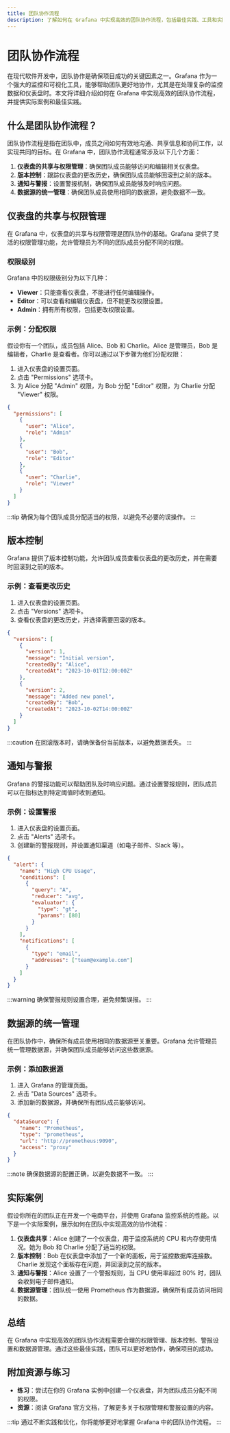 ```yaml
---
title: 团队协作流程
description: 了解如何在 Grafana 中实现高效的团队协作流程，包括最佳实践、工具和实际案例。
---
```


# 团队协作流程

在现代软件开发中，团队协作是确保项目成功的关键因素之一。Grafana 作为一个强大的监控和可视化工具，能够帮助团队更好地协作，尤其是在处理复杂的监控数据和仪表盘时。本文将详细介绍如何在 Grafana 中实现高效的团队协作流程，并提供实际案例和最佳实践。

## 什么是团队协作流程？

团队协作流程是指在团队中，成员之间如何有效地沟通、共享信息和协同工作，以实现共同的目标。在 Grafana 中，团队协作流程通常涉及以下几个方面：

1. **仪表盘的共享与权限管理**：确保团队成员能够访问和编辑相关仪表盘。
2. **版本控制**：跟踪仪表盘的更改历史，确保团队成员能够回滚到之前的版本。
3. **通知与警报**：设置警报机制，确保团队成员能够及时响应问题。
4. **数据源的统一管理**：确保团队成员使用相同的数据源，避免数据不一致。

## 仪表盘的共享与权限管理

在 Grafana 中，仪表盘的共享与权限管理是团队协作的基础。Grafana 提供了灵活的权限管理功能，允许管理员为不同的团队成员分配不同的权限。

### 权限级别

Grafana 中的权限级别分为以下几种：

- **Viewer**：只能查看仪表盘，不能进行任何编辑操作。
- **Editor**：可以查看和编辑仪表盘，但不能更改权限设置。
- **Admin**：拥有所有权限，包括更改权限设置。

### 示例：分配权限

假设你有一个团队，成员包括 Alice、Bob 和 Charlie。Alice 是管理员，Bob 是编辑者，Charlie 是查看者。你可以通过以下步骤为他们分配权限：

1. 进入仪表盘的设置页面。
2. 点击 "Permissions" 选项卡。
3. 为 Alice 分配 "Admin" 权限，为 Bob 分配 "Editor" 权限，为 Charlie 分配 "Viewer" 权限。

```json
{
  "permissions": [
    {
      "user": "Alice",
      "role": "Admin"
    },
    {
      "user": "Bob",
      "role": "Editor"
    },
    {
      "user": "Charlie",
      "role": "Viewer"
    }
  ]
}
```

:::tip
确保为每个团队成员分配适当的权限，以避免不必要的误操作。
:::

## 版本控制

Grafana 提供了版本控制功能，允许团队成员查看仪表盘的更改历史，并在需要时回滚到之前的版本。

### 示例：查看更改历史

1. 进入仪表盘的设置页面。
2. 点击 "Versions" 选项卡。
3. 查看仪表盘的更改历史，并选择需要回滚的版本。

```json
{
  "versions": [
    {
      "version": 1,
      "message": "Initial version",
      "createdBy": "Alice",
      "createdAt": "2023-10-01T12:00:00Z"
    },
    {
      "version": 2,
      "message": "Added new panel",
      "createdBy": "Bob",
      "createdAt": "2023-10-02T14:00:00Z"
    }
  ]
}
```

:::caution
在回滚版本时，请确保备份当前版本，以避免数据丢失。
:::

## 通知与警报

Grafana 的警报功能可以帮助团队及时响应问题。通过设置警报规则，团队成员可以在指标达到特定阈值时收到通知。

### 示例：设置警报

1. 进入仪表盘的设置页面。
2. 点击 "Alerts" 选项卡。
3. 创建新的警报规则，并设置通知渠道（如电子邮件、Slack 等）。

```json
{
  "alert": {
    "name": "High CPU Usage",
    "conditions": [
      {
        "query": "A",
        "reducer": "avg",
        "evaluator": {
          "type": "gt",
          "params": [80]
        }
      }
    ],
    "notifications": [
      {
        "type": "email",
        "addresses": ["team@example.com"]
      }
    ]
  }
}
```

:::warning
确保警报规则设置合理，避免频繁误报。
:::

## 数据源的统一管理

在团队协作中，确保所有成员使用相同的数据源至关重要。Grafana 允许管理员统一管理数据源，并确保团队成员能够访问这些数据源。

### 示例：添加数据源

1. 进入 Grafana 的管理页面。
2. 点击 "Data Sources" 选项卡。
3. 添加新的数据源，并确保所有团队成员能够访问。

```json
{
  "dataSource": {
    "name": "Prometheus",
    "type": "prometheus",
    "url": "http://prometheus:9090",
    "access": "proxy"
  }
}
```

:::note
确保数据源的配置正确，以避免数据不一致。
:::

## 实际案例

假设你所在的团队正在开发一个电商平台，并使用 Grafana 监控系统的性能。以下是一个实际案例，展示如何在团队中实现高效的协作流程：

1. **仪表盘共享**：Alice 创建了一个仪表盘，用于监控系统的 CPU 和内存使用情况。她为 Bob 和 Charlie 分配了适当的权限。
2. **版本控制**：Bob 在仪表盘中添加了一个新的面板，用于监控数据库连接数。Charlie 发现这个面板存在问题，并回滚到之前的版本。
3. **通知与警报**：Alice 设置了一个警报规则，当 CPU 使用率超过 80% 时，团队会收到电子邮件通知。
4. **数据源管理**：团队统一使用 Prometheus 作为数据源，确保所有成员访问相同的数据。

## 总结

在 Grafana 中实现高效的团队协作流程需要合理的权限管理、版本控制、警报设置和数据源管理。通过这些最佳实践，团队可以更好地协作，确保项目的成功。

## 附加资源与练习

- **练习**：尝试在你的 Grafana 实例中创建一个仪表盘，并为团队成员分配不同的权限。
- **资源**：阅读 Grafana 官方文档，了解更多关于权限管理和警报设置的内容。

:::tip
通过不断实践和优化，你将能够更好地掌握 Grafana 中的团队协作流程。
:::